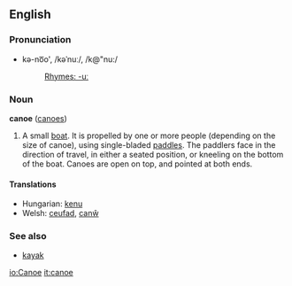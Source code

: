 ==English==
===Pronunciation===
*kə-no͞o', /kəˈnuː/, /k@"nu:/
*:[[Rhymes:English:-uː|Rhymes: -uː]]

===Noun===
'''canoe''' ([[canoes]])

#A small [[boat]]. It is propelled by one or more people (depending on the size of canoe), using single-bladed [[paddle]]s. The paddlers face in the direction of travel, in either a seated position, or kneeling on the bottom of the boat. Canoes are open on top, and pointed at both ends.

====Translations====
*Hungarian: [[kenu]]
*Welsh: [[ceufad]], [[canŵ]]

===See also===
*[[kayak]]

[[io:Canoe]]
[[it:canoe]]